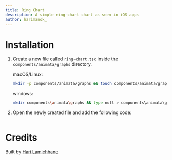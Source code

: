 ```yaml
---
title: Ring Chart
description: A simple ring-chart chart as seen in iOS apps
author: harimanok_
---
```


<ComponentPreview name="graphs-ring-chart--docs" />

# Installation

1. Create a new file called `ring-chart.tsx` inside the `components/animata/graphs` directory.

   macOS/Linux:

   ```bash
   mkdir -p components/animata/graphs && touch components/animata/graphs/ring-chart.tsx
   ```

   windows:

   ```bash
   mkdir components\animata\graphs && type null > components\animata\graphs\ring-chart.tsx
   ```

2. Open the newly created file and add the following code:

```jsx file=<rootDir>/animata/graphs/ring-chart.tsx

```

# Credits

Built by [Hari Lamichhane](https://github.com/hari)
